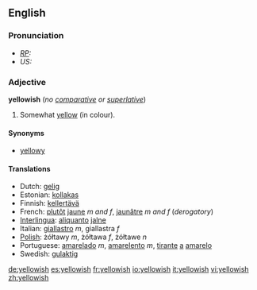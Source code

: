 ==English==
===Pronunciation===
* ''[[RP]]:'' {{IPA|/ˈjeləʊɪʃ/}}
* ''US:'' {{IPA|/ˈjelɔʊɪʃ/}}

===Adjective===
'''yellowish''' (''no [[comparative]] or [[superlative]]'')

#Somewhat [[yellow]] (in colour).

====Synonyms====
* [[yellowy]]

====Translations====
*Dutch: [[gelig]]
*Estonian: [[kollakas]]
*Finnish: [[kellertävä]]
*French: [[plutôt]] [[jaune]] ''m and f'', [[jaunâtre]] ''m and f'' (''derogatory'')
*[[Interlingua]]: [[aliquanto]] [[jalne]]
*Italian: [[giallastro]] ''m'', giallastra ''f''
*[[Polish]]: żółtawy ''m'', żółtawa ''f'', żółtawe ''n''
*Portuguese: [[amarelado]] ''m'', [[amarelento]] ''m'', [[tirante]] [[a]] [[amarelo]]
*Swedish: [[gulaktig]]

[[de:yellowish]]
[[es:yellowish]]
[[fr:yellowish]]
[[io:yellowish]]
[[it:yellowish]]
[[vi:yellowish]]
[[zh:yellowish]]